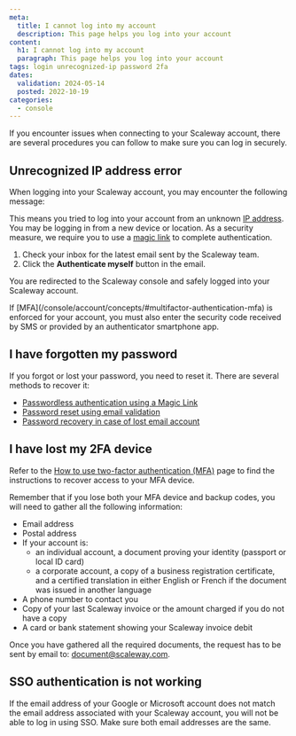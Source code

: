 ```yaml
---
meta:
  title: I cannot log into my account
  description: This page helps you log into your account
content:
  h1: I cannot log into my account
  paragraph: This page helps you log into your account
tags: login unrecognized-ip password 2fa
dates:
  validation: 2024-05-14
  posted: 2022-10-19
categories:
  - console
---
```


If you encounter issues when connecting to your Scaleway account, there are several procedures you can follow to make sure you can log in securely.

## Unrecognized IP address error
When logging into your Scaleway account, you may encounter the following message:

<Lightbox src="scaleway-unrecognized-ip.webp" alt="" />

This means you tried to log into your account from an unknown [IP address](/network/public-gateways/concepts/#ip-address). You may be logging in from a new device or location. As a security measure, we require you to use a [magic link](/console/account/concepts/#magic-link) to complete authentication. 

1. Check your inbox for the latest email sent by the Scaleway team.
2. Click the **Authenticate myself** button in the email.

You are redirected to the Scaleway console and safely logged into your Scaleway account.

<Message type="note">
If [MFA](/console/account/concepts/#multifactor-authentication-mfa) is enforced for your account, you must also enter the security code received by SMS or provided by an authenticator smartphone app.
</Message>


## I have forgotten my password

If you forgot or lost your password, you need to reset it. There are several methods to recover it:
  - [Passwordless authentication using a Magic Link](/console/account/how-to/recover-a-lost-password/#passwordless-authentication-using-a-magic-link)
  - [Password reset using email validation](/console/account/how-to/recover-a-lost-password/#password-reset-using-email-validation)
  - [Password recovery in case of lost email account](/console/account/how-to/recover-a-lost-password/#password-recovery-in-case-of-lost-email-account)

## I have lost my 2FA device

Refer to the [How to use two-factor authentication (MFA)](/console/account/how-to/use-2fa/) page to find the instructions to recover access to your MFA device. 

Remember that if you lose both your MFA device and backup codes, you will need to gather all the following information:

* Email address
* Postal address
* If your account is:
  - an individual account, a document proving your identity (passport or local ID card) 
  - a corporate account, a copy of a business registration certificate,
   and a certified translation in either English or French if the document was issued in another language
* A phone number to contact you
* Copy of your last Scaleway invoice or the amount charged if you do not have a copy
* A card or bank statement showing your Scaleway invoice debit

Once you have gathered all the required documents, the request has to be sent by email to: [document@scaleway.com](mailto:document@scaleway.com).

## SSO authentication is not working

If the email address of your Google or Microsoft account does not match the email address associated with your Scaleway account, you will not be able to log in using SSO. Make sure both email addresses are the same.